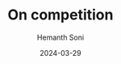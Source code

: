 ---
title: "On competition"
date: "2024-03-29"
author: "Hemanth Soni"
status: "draft"
meta: ""
tldr: ""
category: "blog"
---